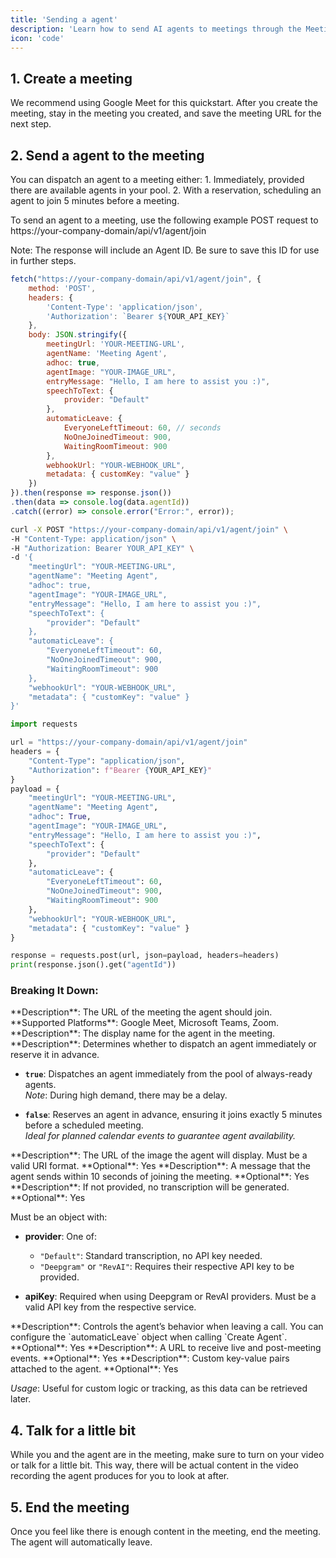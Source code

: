```yaml
---
title: 'Sending a agent'
description: 'Learn how to send AI agents to meetings through the Meeting agent API, with options for immediate or scheduled joining and customizable settings.'
icon: 'code'
---
```


## 1. Create a meeting
We recommend using Google Meet for this quickstart. After you create the meeting, stay in the meeting you created, and save the meeting URL for the next step.

## 2. Send a agent to the meeting

You can dispatch an agent to a meeting either:
    1. Immediately, provided there are available agents in your pool.
    2. With a reservation, scheduling an agent to join 5 minutes before a meeting.

To send an agent to a meeting, use the following example POST request to https://your-company-domain/api/v1/agent/join

<Tip>
Note: The response will include an Agent ID. Be sure to save this ID
for use in further steps.
</Tip>

<Tabs>
  <Tab label="JavaScript" title="JavaScript">

  ```javascript
  fetch("https://your-company-domain/api/v1/agent/join", {
      method: 'POST',
      headers: {
          'Content-Type': 'application/json',
          'Authorization': `Bearer ${YOUR_API_KEY}`
      },
      body: JSON.stringify({
          meetingUrl: 'YOUR-MEETING-URL',
          agentName: 'Meeting Agent',
          adhoc: true,
          agentImage: "YOUR-IMAGE_URL",
          entryMessage: "Hello, I am here to assist you :)",
          speechToText: {
              provider: "Default"
          },
          automaticLeave: {
              EveryoneLeftTimeout: 60, // seconds
              NoOneJoinedTimeout: 900,
              WaitingRoomTimeout: 900
          },
          webhookUrl: "YOUR-WEBHOOK_URL",
          metadata: { customKey: "value" }
      })
  }).then(response => response.json())
  .then(data => console.log(data.agentId))
  .catch((error) => console.error("Error:", error));
  ```

  </Tab>

  <Tab label="cURL" title="Bash">

  ```bash
  curl -X POST "https://your-company-domain/api/v1/agent/join" \
  -H "Content-Type: application/json" \
  -H "Authorization: Bearer YOUR_API_KEY" \
  -d '{
      "meetingUrl": "YOUR-MEETING-URL",
      "agentName": "Meeting Agent",
      "adhoc": true,
      "agentImage": "YOUR-IMAGE_URL",
      "entryMessage": "Hello, I am here to assist you :)",
      "speechToText": {
          "provider": "Default"
      },
      "automaticLeave": {
          "EveryoneLeftTimeout": 60,
          "NoOneJoinedTimeout": 900,
          "WaitingRoomTimeout": 900
      },
      "webhookUrl": "YOUR-WEBHOOK_URL",
      "metadata": { "customKey": "value" }
  }'
  ```

  </Tab>

  <Tab label="Python" title="Python">

  ```python
  import requests

  url = "https://your-company-domain/api/v1/agent/join"
  headers = {
      "Content-Type": "application/json",
      "Authorization": f"Bearer {YOUR_API_KEY}"
  }
  payload = {
      "meetingUrl": "YOUR-MEETING-URL",
      "agentName": "Meeting Agent",
      "adhoc": True,
      "agentImage": "YOUR-IMAGE_URL",
      "entryMessage": "Hello, I am here to assist you :)",
      "speechToText": {
          "provider": "Default"
      },
      "automaticLeave": {
          "EveryoneLeftTimeout": 60,
          "NoOneJoinedTimeout": 900,
          "WaitingRoomTimeout": 900
      },
      "webhookUrl": "YOUR-WEBHOOK_URL",
      "metadata": { "customKey": "value" }
  }

  response = requests.post(url, json=payload, headers=headers)
  print(response.json().get("agentId"))
  ```

  </Tab>
</Tabs>

### Breaking It Down:

<ResponseField name="meetingUrl" type="string" required>
  **Description**: The URL of the meeting the agent should join.  
  **Supported Platforms**: Google Meet, Microsoft Teams, Zoom.
</ResponseField>

<ResponseField name="agentName" type="string" required>
  **Description**: The display name for the agent in the meeting.
</ResponseField>

<ResponseField name="adhoc" type="boolean" required>
  **Description**: Determines whether to dispatch an agent immediately or reserve it in advance.

  - **`true`**: Dispatches an agent immediately from the pool of always-ready agents.  
    *Note*: During high demand, there may be a delay.
  
  - **`false`**: Reserves an agent in advance, ensuring it joins exactly 5 minutes before a scheduled meeting.  
    *Ideal for planned calendar events to guarantee agent availability.*
</ResponseField>

<ResponseField name="agentImage" type="string" optional>
  **Description**: The URL of the image the agent will display. Must be a valid URI format.     
  **Optional**: Yes
</ResponseField>

<ResponseField name="entryMessage" type="string" optional>
  **Description**: A message that the agent sends within 10 seconds of joining the meeting.   
  **Optional**: Yes
</ResponseField>

<ResponseField name="speechToText" type="object" optional>
  **Description**: If not provided, no transcription will be generated.      
  **Optional**: Yes

  Must be an object with:
  
  - **provider**: One of:
    - `"Default"`: Standard transcription, no API key needed.
    - `"Deepgram"` or `"RevAI"`: Requires their respective API key to be provided.
  
  - **apiKey**: Required when using Deepgram or RevAI providers. Must be a valid API key from the respective service.
</ResponseField>

<ResponseField name="automaticLeave" type="object" optional>
  **Description**: Controls the agent’s behavior when leaving a call. You can configure the `automaticLeave` object when calling `Create Agent`.     
  **Optional**: Yes
</ResponseField>

<ResponseField name="webhookUrl" type="string" optional>
  **Description**: A URL to receive live and post-meeting events.     
  **Optional**: Yes
</ResponseField>

<ResponseField name="metadata" type="object" optional>
  **Description**: Custom key-value pairs attached to the agent.     
  **Optional**: Yes

  *Usage*: Useful for custom logic or tracking, as this data can be retrieved later.
</ResponseField>

## 4. Talk for a little bit
While you and the agent are in the meeting, make sure to turn on your video or talk for a little bit. This way, there will be actual content in the video recording the agent produces for you to look at after.

## 5. End the meeting
Once you feel like there is enough content in the meeting, end the meeting. The agent will automatically leave.